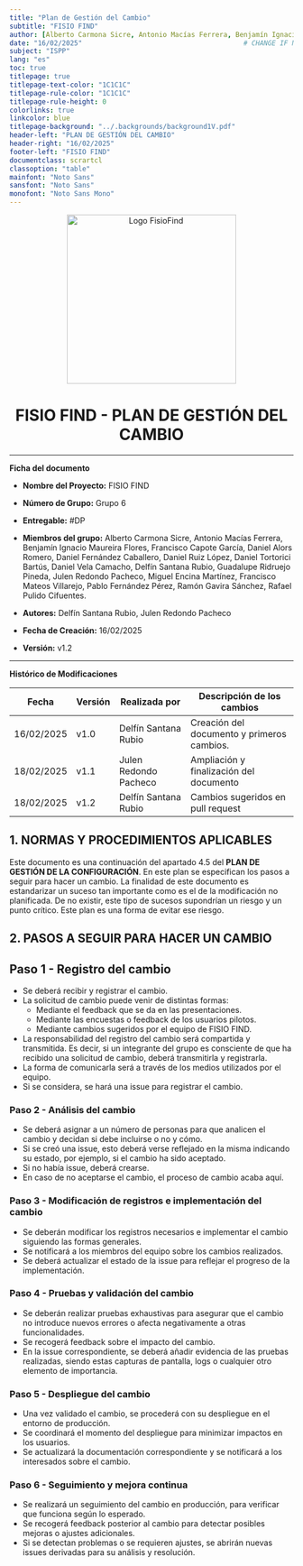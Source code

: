 ```yaml
---
title: "Plan de Gestión del Cambio"                       
subtitle: "FISIO FIND"
author: [Alberto Carmona Sicre, Antonio Macías Ferrera, Benjamín Ignacio Maureira Flores, Francisco Capote García, Daniel Alors Romero, Daniel Fernández Caballero, Daniel Ruiz López, Daniel Tortorici Bartús, Daniel Vela Camacho, Delfín Santana Rubio, Guadalupe Ridruejo Pineda, Julen Redondo Pacheco, Miguel Encina Martínez, Francisco Mateos Villarejo, Pablo Fernández Pérez, Ramón Gavira Sánchez, Rafael Pulido Cifuentes]
date: "16/02/2025"                                        # CHANGE IF NEEDED                                                
subject: "ISPP"
lang: "es"
toc: true
titlepage: true
titlepage-text-color: "1C1C1C"
titlepage-rule-color: "1C1C1C"
titlepage-rule-height: 0
colorlinks: true
linkcolor: blue
titlepage-background: "../.backgrounds/background1V.pdf"                            
header-left: "PLAN DE GESTIÓN DEL CAMBIO"                 
header-right: "16/02/2025"                                          
footer-left: "FISIO FIND"
documentclass: scrartcl
classoption: "table"
mainfont: "Noto Sans"
sansfont: "Noto Sans"
monofont: "Noto Sans Mono"
---
```


<!-- COMMENT THIS WHEN EXPORTING TO PDF -->
<p align="center">
  <img src="../../.img/Logo_FisioFind_Verde_sin_fondo.PNG" alt="Logo FisioFind" width="300" />
</p>

<h1 align="center" style={{fontSize: "30px", fontWeight: "bold"}}>
  FISIO FIND  -  PLAN DE GESTIÓN DEL CAMBIO
</h1>

---

**Ficha del documento**

- **Nombre del Proyecto:** FISIO FIND

- **Número de Grupo:** Grupo 6

- **Entregable:** #DP

- **Miembros del grupo:** Alberto Carmona Sicre, Antonio Macías Ferrera, Benjamín Ignacio Maureira Flores, Francisco Capote García, Daniel Alors Romero, Daniel Fernández Caballero, Daniel Ruiz López, Daniel Tortorici Bartús, Daniel Vela Camacho, Delfín Santana Rubio, Guadalupe Ridruejo Pineda, Julen Redondo Pacheco, Miguel Encina Martínez, Francisco Mateos Villarejo, Pablo Fernández Pérez, Ramón Gavira Sánchez, Rafael Pulido Cifuentes.

- **Autores:** Delfín Santana Rubio, Julen Redondo Pacheco

- **Fecha de Creación:** 16/02/2025  

- **Versión:** v1.2

---

**Histórico de Modificaciones**

| Fecha      | Versión | Realizada por                    | Descripción de los cambios |
|------------|---------|----------------------------------|----------------------------|
| 16/02/2025 | v1.0    | Delfín Santana Rubio             | Creación del documento y primeros cambios. |
| 18/02/2025 | v1.1    | Julen Redondo Pacheco            | Ampliación y finalización del documento |
| 18/02/2025 | v1.2    | Delfín Santana Rubio             | Cambios sugeridos en pull request |




<!-- \newpage -->




## 1. NORMAS Y PROCEDIMIENTOS APLICABLES

Este documento es una continuación del apartado 4.5 del **PLAN DE GESTIÓN DE LA CONFIGURACIÓN**. En este plan se especifican los pasos a seguir para hacer un cambio. La finalidad de este documento es estandarizar un suceso tan importante como es el de la modificación no planificada. De no existir, este tipo de sucesos supondrían un riesgo y un punto crítico. Este plan es una forma de evitar ese riesgo.






## 2. PASOS A SEGUIR PARA HACER UN CAMBIO

## Paso 1 - Registro del cambio
- Se deberá recibir y registrar el cambio.
- La solicitud de cambio puede venir de distintas formas:
  - Mediante el feedback que se da en las presentaciones.
  - Mediante las encuestas o feedback de los usuarios pilotos.
  - Mediante cambios sugeridos por el equipo de FISIO FIND.
- La responsabilidad del registro del cambio será compartida y transmitida. Es decir, si un integrante del grupo es consciente de que ha recibido una solicitud de cambio, deberá transmitirla y registrarla.
- La forma de comunicarla será a través de los medios utilizados por el equipo.
- Si se considera, se hará una issue para registrar el cambio.

### Paso 2 - Análisis del cambio
- Se deberá asignar a un número de personas para que analicen el cambio y decidan si debe incluirse o no y cómo.
- Si se creó una issue, esto deberá verse reflejado en la misma indicando su estado, por ejemplo, si el cambio ha sido aceptado.
- Si no había issue, deberá crearse.
- En caso de no aceptarse el cambio, el proceso de cambio acaba aquí.

### Paso 3 - Modificación de registros e implementación del cambio
- Se deberán modificar los registros necesarios e implementar el cambio siguiendo las formas generales.
- Se notificará a los miembros del equipo sobre los cambios realizados.
- Se deberá actualizar el estado de la issue para reflejar el progreso de la implementación.

### Paso 4 - Pruebas y validación del cambio
- Se deberán realizar pruebas exhaustivas para asegurar que el cambio no introduce nuevos errores o afecta negativamente a otras funcionalidades.
- Se recogerá feedback sobre el impacto del cambio.
- En la issue correspondiente, se deberá añadir evidencia de las pruebas realizadas, siendo estas capturas de pantalla, logs o cualquier otro elemento de importancia.

### Paso 5 - Despliegue del cambio
- Una vez validado el cambio, se procederá con su despliegue en el entorno de producción.
- Se coordinará el momento del despliegue para minimizar impactos en los usuarios.
- Se actualizará la documentación correspondiente y se notificará a los interesados sobre el cambio.

### Paso 6 - Seguimiento y mejora continua
- Se realizará un seguimiento del cambio en producción, para verificar que funciona según lo esperado.
- Se recogerá feedback posterior al cambio para detectar posibles mejoras o ajustes adicionales.
- Si se detectan problemas o se requieren ajustes, se abrirán nuevas issues derivadas para su análisis y resolución.